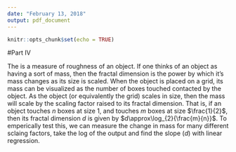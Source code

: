 ---
date: "February 13, 2018"
output: pdf_document
---

```{r setup, include=FALSE}
knitr::opts_chunk$set(echo = TRUE)
```
#Part IV

The \emph{fractal dimension} is a measure of roughness of an object. If one thinks of an object as having a sort of mass, then the fractal dimension is the power by which it's mass changes as its size is scaled. When the object is placed on a grid, its mass can be visualized as the number of boxes touched contacted by the object. As the object (or equivalently the grid) scales in size, then the mass will scale by the scaling factor raised to its fractal dimension. That is, if an object touches $n$ boxes at size $1$, and touches $m$ boxes at size $\frac{1}{2}$, then its fractal dimension $d$ is given by $d\approx\log_{2}{\frac{m}{n}}$. To emperically test this, we can measure the change in mass for many different sclaing factors, take the log of the output and find the slope $\left(d\right)$ with linear regression.